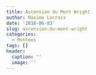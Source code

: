 ```yaml
---
title: Ascension du Mont Wright
author: Maxime Lacroix
date: '2018-06-03'
slug: ascension-du-mont-wright
categories:
  - Montées
tags: []
header:
  caption: ''
  image: ''
---
```


